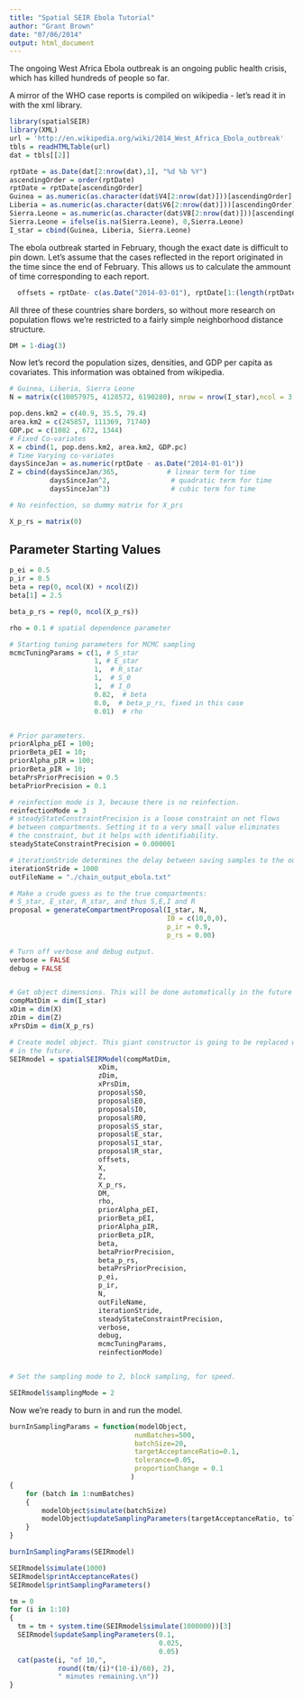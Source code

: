 ```yaml
---
title: "Spatial SEIR Ebola Tutorial"
author: "Grant Brown"
date: "07/06/2014"
output: html_document
---
```


The ongoing West Africa Ebola outbreak is an ongoing public health crisis, which 
has killed hundreds of people so far. 


A mirror of the WHO case reports is compiled on wikipedia - let's
read it in with the xml library. 
  
```r
library(spatialSEIR)
library(XML)
url = 'http://en.wikipedia.org/wiki/2014_West_Africa_Ebola_outbreak'
tbls = readHTMLTable(url)
dat = tbls[[2]]

rptDate = as.Date(dat[2:nrow(dat),1], "%d %b %Y")
ascendingOrder = order(rptDate)
rptDate = rptDate[ascendingOrder]
Guinea = as.numeric(as.character(dat$V4[2:nrow(dat)]))[ascendingOrder]
Liberia = as.numeric(as.character(dat$V6[2:nrow(dat)]))[ascendingOrder]
Sierra.Leone = as.numeric(as.character(dat$V8[2:nrow(dat)]))[ascendingOrder]
Sierra.Leone = ifelse(is.na(Sierra.Leone), 0,Sierra.Leone)
I_star = cbind(Guinea, Liberia, Sierra.Leone)

```



The ebola outbreak started in February, though the exact date is difficult to pin down. Let's assume that the cases reflected in the report originated in the time since the end of February. This allows us to calculate the ammount of time corresponding to each report. 


```r
  offsets = rptDate- c(as.Date("2014-03-01"), rptDate[1:(length(rptDate)-1)])
```

All three of these countries share borders, so without more research on population flows we're restricted 
to a fairly simple neighborhood distance structure. 

```r
DM = 1-diag(3)
```



Now let's record the population sizes, densities, and GDP per capita as covariates. This information was obtained from wikipedia. 

```r
# Guinea, Liberia, Sierra Leone
N = matrix(c(10057975, 4128572, 6190280), nrow = nrow(I_star),ncol = 3, byrow=TRUE)

pop.dens.km2 = c(40.9, 35.5, 79.4)
area.km2 = c(245857, 111369, 71740)
GDP.pc = c(1082 , 672, 1344)
# Fixed Co-variates
X = cbind(1, pop.dens.km2, area.km2, GDP.pc)
# Time Varying co-variates
daysSinceJan = as.numeric(rptDate - as.Date("2014-01-01"))
Z = cbind(daysSinceJan/365,            # linear term for time
          daysSinceJan^2,               # quadratic term for time
          daysSinceJan^3)               # cubic term for time

# No reinfection, so dummy matrix for X_prs

X_p_rs = matrix(0)

```



Parameter Starting Values
------------------------------

```r

p_ei = 0.5
p_ir = 0.5
beta = rep(0, ncol(X) + ncol(Z))
beta[1] = 2.5

beta_p_rs = rep(0, ncol(X_p_rs))

rho = 0.1 # spatial dependence parameter

# Starting tuning parameters for MCMC sampling
mcmcTuningParams = c(1, # S_star
                     1, # E_star
                     1,  # R_star
                     1,  # S_0
                     1,  # I_0
                     0.82,  # beta
                     0.0,  # beta_p_rs, fixed in this case
                     0.01)  # rho


# Prior parameters. 
priorAlpha_pEI = 100;
priorBeta_pEI = 10;
priorAlpha_pIR = 100;
priorBeta_pIR = 10;
betaPrsPriorPrecision = 0.5
betaPriorPrecision = 0.1

# reinfection mode is 3, because there is no reinfection. 
reinfectionMode = 3
# steadyStateConstraintPrecision is a loose constraint on net flows
# between compartments. Setting it to a very small value eliminates
# the constraint, but it helps with identifiability. 
steadyStateConstraintPrecision = 0.000001

# iterationStride determines the delay between saving samples to the output file
iterationStride = 1000
outFileName = "./chain_output_ebola.txt"

# Make a crude guess as to the true compartments:
# S_star, E_star, R_star, and thus S,E,I and R
proposal = generateCompartmentProposal(I_star, N, 
                                       I0 = c(10,0,0), 
                                       p_ir = 0.9, 
                                       p_rs = 0.00)

# Turn off verbose and debug output.
verbose = FALSE
debug = FALSE


# Get object dimensions. This will be done automatically in the future
compMatDim = dim(I_star)
xDim = dim(X)
zDim = dim(Z)
xPrsDim = dim(X_p_rs)
```



```r
# Create model object. This giant constructor is going to be replaced with something friendlier 
# in the future. 
SEIRmodel = spatialSEIRModel(compMatDim,
                      xDim,
                      zDim,
                      xPrsDim,
                      proposal$S0,
                      proposal$E0,
                      proposal$I0,
                      proposal$R0,
                      proposal$S_star,
                      proposal$E_star,
                      proposal$I_star,
                      proposal$R_star,
                      offsets,
                      X,
                      Z,
                      X_p_rs,
                      DM,
                      rho,
                      priorAlpha_pEI,
                      priorBeta_pEI,
                      priorAlpha_pIR,
                      priorBeta_pIR,
                      beta,
                      betaPriorPrecision,
                      beta_p_rs,
                      betaPrsPriorPrecision,
                      p_ei,
                      p_ir,
                      N,
                      outFileName,
                      iterationStride,
                      steadyStateConstraintPrecision,
                      verbose,
                      debug,
                      mcmcTuningParams,
                      reinfectionMode)


# Set the sampling mode to 2, block sampling, for speed. 

SEIRmodel$samplingMode = 2


```


Now we're ready to burn in and run the model. 


```r

burnInSamplingParams = function(modelObject,
                               numBatches=500, 
                               batchSize=20, 
                               targetAcceptanceRatio=0.1,
                               tolerance=0.05,
                               proportionChange = 0.1
                              )
{
    for (batch in 1:numBatches)
    {
        modelObject$simulate(batchSize)
        modelObject$updateSamplingParameters(targetAcceptanceRatio, tolerance, proportionChange)
    }
}

burnInSamplingParams(SEIRmodel)

SEIRmodel$simulate(1000)
SEIRmodel$printAcceptanceRates()
SEIRmodel$printSamplingParameters()

tm = 0
for (i in 1:10)
{
  tm = tm + system.time(SEIRmodel$simulate(1000000))[3]
  SEIRmodel$updateSamplingParameters(0.1, 
                                     0.025, 
                                     0.05)
  cat(paste(i, "of 10,", 
            round((tm/(i)*(10-i)/60), 2), 
            " minutes remaining.\n"))
}




```

